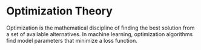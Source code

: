 # Optimization Theory

Optimization is the mathematical discipline of finding the best solution from a set of available alternatives. In machine learning, optimization algorithms find model parameters that minimize a loss function.